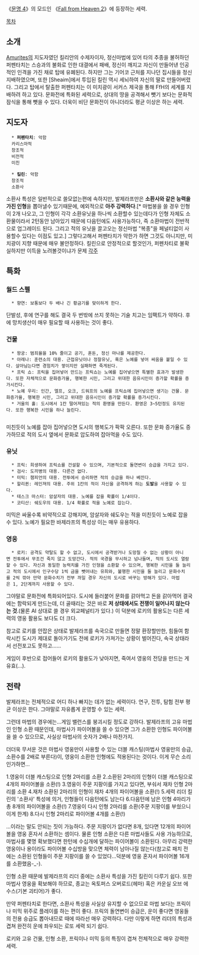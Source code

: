 《[[문명 4]]》의 모드인 《[[Fall from Heaven 2]]》에 등장하는 세력.

[[목차]]
== 소개 ==
[[Amurites]]의 지도자였던 킬리안의 수제자이자, 정신마법에 있어 타의 추종을 불허하던 퍼펜타치는 스승과의 불화로 인한 대결에서 패배, 정신이 깨지고 자신이 만들어낸 인공적인 인격을 가진 채로 탑에 유폐된다. 하지만 그는 기어코 근처를 지나던 집시들을 정신지배하였으며, 또한 [Sheaim]에서 투입된 킬린 역시 세뇌하여 자신의 딸로 만들어버렸다. 그리고 탑에서 탈출한 퍼펜타치는 이 미치광이 서커스 제국을 통해 FfH의 세계를 지배하려 하고 있다. 문화전에 특화된 세력으로, 상대의 땅을 공격해서 뺏기 보다는 문화적 잠식을 통해 뺏을 수 있다. 더욱이 비단 문화전이 아니더라도 평균 이상은 하는 세력.
== 지도자 ==
   * '''퍼펜타치''': 악함
   카리스마적
   창조적
   비전적
   미친

   * '''킬린''': 악함
   창조적
   소환사

소환사 특성은 일반적으로 쓸모없는편에 속하지만, 발제라프만은 '''소환사와 같은 능력을 가진 인형'''을 뽑아낼수 있기때문에, 예외적으로 '''아주 강력하다'''.[* 마법봉을 쓸 경우 인형이 2개 나오고, 그 인형이 각각 소환유닛을 하나씩 소환할수 있는데다가 인형 자체도 소환물이라서 2턴동안 남아있기 때문에 다음턴에도 사용가능하다, 즉 소환마법이 전반적으로 업그레이드 된다. 그리고 적의 유닛을 끌고오는 정신마법 "복종"을 페널티없이 사용할수 있다는 이점도 있고.]
그렇다고해서 퍼펜타치가 약한가 하면 그것도 아니지만, 미치광이 지향 때문에 매우 불안정하다.
킬린으로 안정적으로 할것인가, 퍼펜차티로 불확실하지만 이득을 노려볼것이냐가 문제
[[각주]]
== 특화 ==
=== 월드 스펠 ===
   * 향연: 보통보다 두 배나 긴 황금기를 맞이하게 한다.

단발성, 후에 연구를 해도 결국 두 번밖에 쓰지 못하는 기술 치고는 임팩트가 약하다. 후에 망치생산이 매우 필요할 때 사용하는 것이 좋다.
=== 건물 ===
   * 왕궁: 범죄율을 10% 줄이고 공기, 혼돈, 정신 마나를 제공한다.
   * 아레나: 훈련소의 대용. 근접유닛이나 정찰유닛, 혹은 노예를 넣어 싸움을 붙일 수 있다. 살아남는다면 경험치가 쌓이지만 실패하면 죽게된다.
   * 프릭 쇼: 프릭을 집어넣어 만드는 프릭쇼는 노예를 집어넣으면 특별한 효과가 발생한다. 또한 자체적으로 문화증가율, 행복한 시민, 그리고 위대한 음유시인이 증가할 확률을 증가시킨다.
   * 노예 우리: 인간, 엘프, 오크, 드워프의 노예를 프릭쇼에 집어넣으면 생기는 건물. 문화증가율, 행복한 시민, 그리고 위대한 음유시인이 증가할 확률을 증가시킨다.
   * 거울의 홀: 도시에서 1칸 떨어져있는 적의 환영을 만든다. 환영은 3~5턴정도 유지된다. 또한 행복한 시민을 하나 늘린다.
   
미친듯이 노예를 잡아 집어넣으면 도시의 행복도가 팍팍 오른다. 또한 문화 증가율도 증가하므로 적의 도시 옆에서 문화로 압도하여 잡아먹을 수도 있다.
=== 유닛 ===
   * 프릭: 희생하여 프릭쇼를 건설할 수 있으며, 기본적으로 돌연변이 승급을 가지고 있다. 
   * 검사: 도끼병의 대용. 다른건 없다.
   * 미믹: 챔피언의 대용. 전투에서 승리하면 적의 승급을 하나 베낀다.
   * 할리퀸: 레인져의 대용. 주위 1칸의 적이 자신을 공격하게 하는 '''도발'''을 사용할 수 있다.
   * 테스크 마스터: 암살자의 대용. 노예를 잡을 확률이 1/4이다.
   * 코티산: 쉐도우의 대용. 1/4 확률로 적을 노예로 잡는다.

미믹은 싸울수록 비약적으로 강해지며, 암살자와 쉐도우는 적을 미친듯이 노예로 잡을 수 있다. 노예가 필요한 바제라프의 특성상 이는 매우 유용하다.
=== 영웅 ===
   * 로키: 공격도 약탈도 할 수 없고, 도시에서 공격받거나 도망칠 수 없는 상황이 아니면 전투에서 무조건 죽지 않고 도망간다. 적의 국경을 무시하고 넘나들며, 적의 도시도 열람할 수 있다. 자신과 동일한 능력치를 가진 인형을 소환할 수 있으며, 행복한 시민을 둘 늘리고 적의 도시에서 인구수당 1씩 금을 뺏어내는 유희와, 불행한 시민을 둘 늘리고 문화수치를 2씩 깎아 만약 문화수치가 전부 까일 경우 자신의 도시로 바꾸는 방해가 있다. 마법은 1, 2단계까지 사용할 수 있다.

그야말로 문화전에 특화되어있다. 도시에 들러붙어 문화를 갉아먹고 돈을 갉아먹어 결국에는 함락되게 만드는데, 더 골때리는 것은 바로 '''저 상태에서도 전쟁이 일어나지 않는다는 것'''.(물론 AI 상대로 쓸 경우 외교페널티가 있다.) 이 덕분에 로키의 활용도는 다른 세력의 영웅 활용도 보다도 더 크다.

참고로 로키를 안잡은 상태로 발제라프를 속국으로 만들면 정말 환장할만한, 힘들여 함락시킨 도시가 제대로 돌아가기도 전에 로키가 가져가는 상황이 벌어진다, 속국 상태라서 선전포고도 못하고......

게임이 후반으로 접어들어 로키의 활용도가 낮아지면, 죽여서 영웅의 전당을 만드는 게 유효(...).

== 전략 ==

발제라프는 전체적으로 어디 하나 빠지는 데가 없는 세력이다. 연구, 전투, 탐험 전부 평균 이상은 한다. 그야말로 자유롭게 운영할 수 있는 세력.

그런데 마법의 경우에는...게임 밸런스를 붕괴시킬 정도로 강하다. 발제라프의 고유 마법인 인형 소환 때문인데, 마법사가 파이어볼을 쓸 수 있으면 그가 소환한 인형도 파이어볼을 쓸 수 있으므로, 사실상 마법사의 숫자가 2배나 마찬가지.

더더욱 무서운 것은 마법사 영웅만이 사용할 수 있는 더블 캐스팅(마법사 영웅만의 승급, 소환수를 2배로 부른다)이, 영웅이 소환한 인형에도 적용된다는 것이다. 이게 무슨 소리인가하면...

1.영웅이 더블 캐스팅으로 인형 2마리를 소환
2.소환된 2마리의 인형이 더블 캐스팅으로 4개의 파이어볼을 소환(!)
3.영웅이 주문 지팡이를 가지고 있다면, 부숴서 재차 인형 2마리를 소환
4.재차 소환된 2마리의 인형이 재차 4개의 파이어볼을 소환(!)
5.세력 리더 킬린의 '소환사' 특성에 의거, 인형들이 다음턴에도 남는다
6.다음턴에 남은 인형 4마리가 총 8개의 파이어볼을 소환(!)
7.영웅이 다시 인형 2마리를 소환(주문 지팡이를 부쉈으니 이게 한계)
8.다시 인형 2마리로 파이어볼 4개를 소환(!)

...이라는 말도 안되는 짓이 가능하다. 주문 지팡이가 없다면 8개, 있다면 12개의 파이어볼을 영웅 혼자서 소환하는 셈이다. 물론 인형 소환은 다른 마법사들도 사용 가능하므로, 마법사를 몇명 확보했다면 한턴에 수십개에 달하는 파이어볼이 소환된다. 아무리 강력한 영웅이나 용이라도 파이어볼 수십방을 맞으면 체력이 남아나질 않는다(참고로 패치 전에는 소환된 인형들이 주문 지팡이를 쓸 수 있었다...덕분에 영웅 혼자서 파이어볼 16개를 소환했음-_-).

인형 소환 때문에 발제라프의 리더 중에는 소환사 특성을 가진 킬린이 다루기 쉽다. 또한 마법사 영웅을 확보해야 하므로, 종교는 옥토퍼스 오버로드(헤마) 혹은 카운실 오브 에수스(기본 괴티어)가 좋다.

만약 퍼펜타치로 한다면, 소환사 특성을 사실상 유지할 수 없으므로 마법 보다는 프릭이나 미믹 위주로 플레이를 하는 편이 좋다. 프릭의 돌연변이 승급은, 운이 좋다면 영웅들의 전용 승급도 뽑아내므로 때에 따라선 매우 강력하다. 다만 이렇게 하면 리더의 특성과 겹쳐 완전히 운에 좌우되는 로또 세력 되기 쉽다.

로키와 고유 건물, 인형 소환, 프릭이나 미믹 등의 특징이 겹쳐 전체적으로 매우 강력한 세력.
